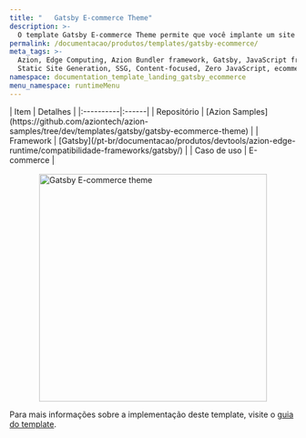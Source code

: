 ```yaml
---
title: "   Gatsby E-commerce Theme"
description: >-
  O template Gatsby E-commerce Theme permite que você implante um site de e-commerce baseado em Gatsby em apenas alguns passos, diretamente na borda. Ele inclui componentes estilizados e ferramentas para adicionar funcionalidades, facilitando o processo de personalização.
permalink: /documentacao/produtos/templates/gatsby-ecommerce/
meta_tags: >-
  Azion, Edge Computing, Azion Bundler framework, Gatsby, JavaScript frameworks,
  Static Site Generation, SSG, Content-focused, Zero JavaScript, ecommerce
namespace: documentation_template_landing_gatsby_ecommerce
menu_namespace: runtimeMenu
---
```



<div class="[&_.flex.flex-col]:!gap-4 [&_.flex.flex-col]:md:!gap-8 [&_.flex.flex-col]:2xl:!gap-16">
  <SectionBasicContent
    titleTag="h2"
    description="O template Gatsby E-commerce Theme permite que você implante um site de e-commerce baseado em Gatsby em apenas alguns passos, diretamente na borda. Ele inclui componentes estilizados e ferramentas para adicionar funcionalidades, facilitando o processo de personalização."
    buttons={[
      { label: "Deploy template", link: "https://console.azion.com/create/gatsby/gatsby-ecommerce-theme", outlined: false, icon: "ai ai-azion", iconPos: "left" },
      { label: "Ver demo", link: "https://mgfmr731me.map.azionedge.net", severity: "secondary" }
    ]}
  />
</div>

<div style="display: flex; gap: 1rem; align-items: center; flex-direction: row; flex-wrap: wrap;">
  <div style="flex: 1; min-width: 300px;">
    | Item | Detalhes |
    |:----------|:------|
    | Repositório | [Azion Samples](https://github.com/aziontech/azion-samples/tree/dev/templates/gatsby/gatsby-ecommerce-theme) |
    | Framework | [Gatsby](/pt-br/documentacao/produtos/devtools/azion-edge-runtime/compatibilidade-frameworks/gatsby/) |
    | Caso de uso | E-commerce |
  </div>
  <div style="display: flex; justify-content: center; align-items: center; flex: 1; min-width: 300px;">
    <img src="/assets/docs/images/uploads/template-showcase/gatsby/gatsby-ecommerce.png" width="400" alt="Gatsby E-commerce theme" style="max-width: 100%; height: auto;" />
  </div>
</div>

Para mais informações sobre a implementação deste template, visite o [guia do template](/pt-br/documentacao/produtos/guias/gatsby-ecommerce-theme/).
